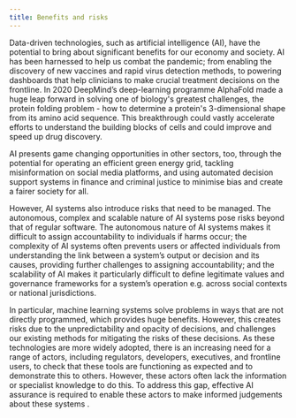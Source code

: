 ```yaml
---
title: Benefits and risks
---
```



<CookieBanner />

Data-driven technologies, such as artificial intelligence (AI), have the potential to bring about significant benefits for our economy and society. AI has been harnessed to help us combat the pandemic; from enabling the discovery of new vaccines and rapid virus detection methods, to powering dashboards that help clinicians to make crucial treatment decisions on the frontline. In 2020 DeepMind’s deep-learning programme <OutboundLink href="https://deepmind.com/blog/article/alphafold-a-solution-to-a-50-year-old-grand-challenge-in-biology">AlphaFold</OutboundLink> made a huge leap forward in solving one of biology's greatest challenges, the protein folding problem - how to determine a protein's 3-dimensional shape from its amino acid sequence. This breakthrough could vastly accelerate efforts to understand the building blocks of cells and could improve and speed up drug discovery.

AI presents game changing opportunities in other sectors, too, through the potential for operating an efficient green energy grid, tackling misinformation on social media platforms, and using automated decision support systems in finance and criminal justice to minimise bias and create a fairer society for all.

However, AI systems also introduce risks that need to be managed. The autonomous, complex and scalable nature of AI systems pose risks beyond that of regular software. The autonomous nature of AI systems makes it difficult to assign accountability to individuals if harms occur; the complexity of AI systems often prevents users or affected individuals from understanding the link between a system’s output or decision and its causes, providing further challenges to assigning accountability; and the scalability of AI makes it particularly difficult to define legitimate values and governance frameworks for a system’s operation e.g. across social contexts or national jurisdictions.

In particular, machine learning systems solve problems in ways that are not directly programmed, which provides huge benefits. However, this creates risks due to the unpredictability and opacity of decisions, and challenges our existing methods for mitigating the risks of these decisions.
As these technologies are more widely adopted, there is an increasing need for a range of actors, including regulators, developers, executives, and frontline users, to check that these tools are functioning as expected and to demonstrate this to others.
However, these actors often lack the information or specialist knowledge to do this. To address this gap, effective AI assurance is required to enable these actors to make informed judgements about these systems .

<License />
